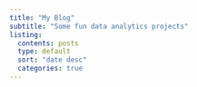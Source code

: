 ```yaml
---
title: "My Blog"
subtitle: "Some fun data analytics projects"
listing:
  contents: posts 
  type: default 
  sort: "date desc" 
  categories: true 
---
```


